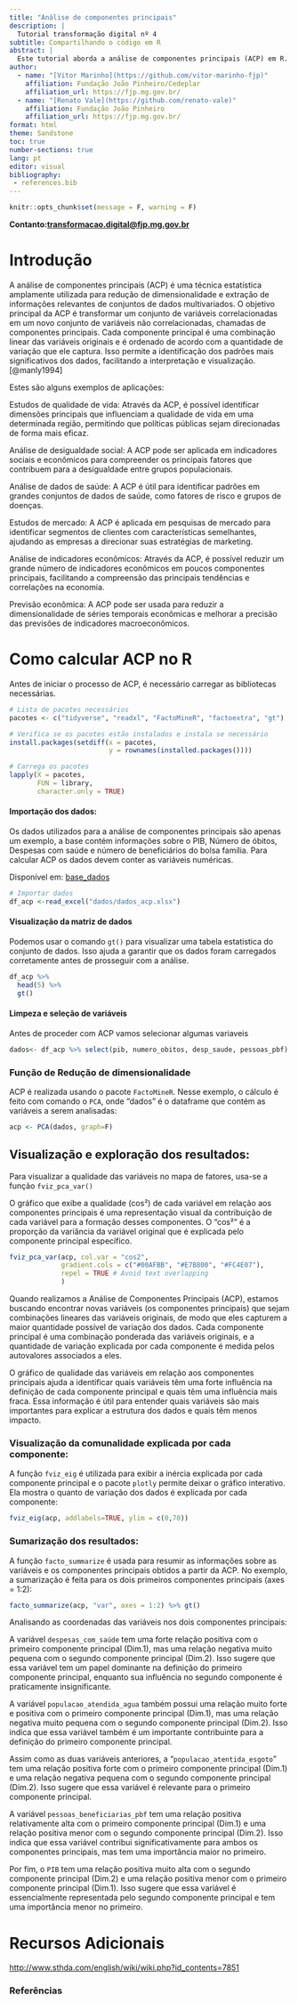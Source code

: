 ---
title: "Análise de componentes principais"
description: | 
  Tutorial transformação digital nº 4
subtitle: Compartilhando o código em R
abstract: |
  Este tutorial aborda a análise de componentes principais (ACP) em R. Exploraremos os conceitos fundamentais da ACP e demonstraremos como implementá-la em R. O tutorial inclui exemplos práticos e código fonte para ajudar os leitores a compreender e aplicar a ACP em seus próprios projetos de análise de dados.
author:
  - name: "[Vitor Marinho](https://github.com/vitor-marinho-fjp)"
    affiliation: Fundação João Pinheiro/Cedeplar
    affiliation_url: https://fjp.mg.gov.br/
  - name: "[Renato Vale](https://github.com/renato-vale)"
    affiliation: Fundação João Pinheiro
    affiliation_url: https://fjp.mg.gov.br/
format: html
theme: Sandstone
toc: true 
number-sections: true
lang: pt
editor: visual
bibliography: 
 - references.bib
---

```{r setup, include=FALSE}
knitr::opts_chunk$set(message = F, warning = F)
```

**Contanto:[transformacao.digital\@fjp.mg.gov.br](mailto:transformacao.digital@fjp.mg.gov.br)**

# Introdução

A análise de componentes principais (ACP) é uma técnica estatística amplamente utilizada para redução de dimensionalidade e extração de informações relevantes de conjuntos de dados multivariados. O objetivo principal da ACP é transformar um conjunto de variáveis correlacionadas em um novo conjunto de variáveis não correlacionadas, chamadas de componentes principais. Cada componente principal é uma combinação linear das variáveis originais e é ordenado de acordo com a quantidade de variação que ele captura. Isso permite a identificação dos padrões mais significativos dos dados, facilitando a interpretação e visualização. [@manly1994]

Estes são alguns exemplos de aplicações:

Estudos de qualidade de vida: Através da ACP, é possível identificar dimensões principais que influenciam a qualidade de vida em uma determinada região, permitindo que políticas públicas sejam direcionadas de forma mais eficaz.

Análise de desigualdade social: A ACP pode ser aplicada em indicadores sociais e econômicos para compreender os principais fatores que contribuem para a desigualdade entre grupos populacionais.

Análise de dados de saúde: A ACP é útil para identificar padrões em grandes conjuntos de dados de saúde, como fatores de risco e grupos de doenças.

Estudos de mercado: A ACP é aplicada em pesquisas de mercado para identificar segmentos de clientes com características semelhantes, ajudando as empresas a direcionar suas estratégias de marketing.

Análise de indicadores econômicos: Através da ACP, é possível reduzir um grande número de indicadores econômicos em poucos componentes principais, facilitando a compreensão das principais tendências e correlações na economia.

Previsão econômica: A ACP pode ser usada para reduzir a dimensionalidade de séries temporais econômicas e melhorar a precisão das previsões de indicadores macroeconômicos.

# Como calcular ACP no R

Antes de iniciar o processo de ACP, é necessário carregar as bibliotecas necessárias.

```{r, message=FALSE, warning=FALSE, output=FALSE}

# Lista de pacotes necessários
pacotes <- c("tidyverse", "readxl", "FactoMineR", "factoextra", "gt")

# Verifica se os pacotes estão instalados e instala se necessário
install.packages(setdiff(x = pacotes,
                         y = rownames(installed.packages())))

# Carrega os pacotes
lapply(X = pacotes,
       FUN = library,
       character.only = TRUE)

```

#### Importação dos dados:

Os dados utilizados para a análise de componentes principais são apenas um exemplo, a base contém informações sobre o PIB, Número de óbitos, Despesas com saúde e número de beneficiários do bolsa família. Para calcular ACP os dados devem conter as variáveis numéricas.

Disponível em: [base_dados](https://github.com/vitor-marinho-fjp/fjp_boletim/blob/master/dados/dados_acp.xlsx){.uri}

```{r}

# Importar dados 
df_acp <-read_excel("dados/dados_acp.xlsx")


```

#### Visualização da matriz de dados

Podemos usar o comando `gt()` para visualizar uma tabela estatistica do conjunto de dados. Isso ajuda a garantir que os dados foram carregados corretamente antes de prosseguir com a análise.

```{r}

df_acp %>%
  head(5) %>%
  gt()
```

#### Limpeza e seleção de variáveis

Antes de proceder com ACP vamos selecionar algumas variaveis

```{r}
dados<- df_acp %>% select(pib, numero_obitos, desp_saude, pessoas_pbf)
```

### Função de Redução de dimensionalidade

ACP é realizada usando o pacote `FactoMineR`. Nesse exemplo, o cálculo é feito com comando o `PCA`, onde "dados" é o dataframe que contém as variáveis a serem analisadas:

```{r}
acp <- PCA(dados, graph=F)

```

## **Visualização e exploração dos resultados:**

Para visualizar a qualidade das variáveis no mapa de fatores, usa-se a função `fviz_pca_var()`

O gráfico que exibe a qualidade (cos²) de cada variável em relação aos componentes principais é uma representação visual da contribuição de cada variável para a formação desses componentes. O "cos²" é a proporção da variância da variável original que é explicada pelo componente principal específico.

```{r}

fviz_pca_var(acp, col.var = "cos2",
             gradient.cols = c("#00AFBB", "#E7B800", "#FC4E07"),
             repel = TRUE # Avoid text overlapping 
             )


```

Quando realizamos a Análise de Componentes Principais (ACP), estamos buscando encontrar novas variáveis (os componentes principais) que sejam combinações lineares das variáveis originais, de modo que eles capturem a maior quantidade possível de variação dos dados. Cada componente principal é uma combinação ponderada das variáveis originais, e a quantidade de variação explicada por cada componente é medida pelos autovalores associados a eles.

O gráfico de qualidade das variáveis em relação aos componentes principais ajuda a identificar quais variáveis têm uma forte influência na definição de cada componente principal e quais têm uma influência mais fraca. Essa informação é útil para entender quais variáveis são mais importantes para explicar a estrutura dos dados e quais têm menos impacto.

### **Visualização da comunalidade explicada por cada componente:**

A função `fviz_eig` é utilizada para exibir a inércia explicada por cada componente principal e o pacote `plotly` permite deixar o gráfico interativo. Ela mostra o quanto de variação dos dados é explicada por cada componente:

```{r}
fviz_eig(acp, addlabels=TRUE, ylim = c(0,70))
```

### **Sumarização dos resultados:**

A função `facto_summarize` é usada para resumir as informações sobre as variáveis e os componentes principais obtidos a partir da ACP. No exemplo, a sumarização é feita para os dois primeiros componentes principais (axes = 1:2):

```{r}
facto_summarize(acp, "var", axes = 1:2) %>% gt()
```

Analisando as coordenadas das variáveis nos dois componentes principais:

A variável `despesas_com_saúde` tem uma forte relação positiva com o primeiro componente principal (Dim.1), mas uma relação negativa muito pequena com o segundo componente principal (Dim.2). Isso sugere que essa variável tem um papel dominante na definição do primeiro componente principal, enquanto sua influência no segundo componente é praticamente insignificante.

A variável `populacao_atendida_agua` também possui uma relação muito forte e positiva com o primeiro componente principal (Dim.1), mas uma relação negativa muito pequena com o segundo componente principal (Dim.2). Isso indica que essa variável também é um importante contribuinte para a definição do primeiro componente principal.

Assim como as duas variáveis anteriores, a "`populacao_atentida_esgoto`" tem uma relação positiva forte com o primeiro componente principal (Dim.1) e uma relação negativa pequena com o segundo componente principal (Dim.2). Isso sugere que essa variável é relevante para o primeiro componente principal.

A variável `pessoas_beneficiarias_pbf` tem uma relação positiva relativamente alta com o primeiro componente principal (Dim.1) e uma relação positiva menor com o segundo componente principal (Dim.2). Isso indica que essa variável contribui significativamente para ambos os componentes principais, mas tem uma importância maior no primeiro.

Por fim, o `PIB` tem uma relação positiva muito alta com o segundo componente principal (Dim.2) e uma relação positiva menor com o primeiro componente principal (Dim.1). Isso sugere que essa variável é essencialmente representada pelo segundo componente principal e tem uma importância menor no primeiro.

# Recursos Adicionais

<http://www.sthda.com/english/wiki/wiki.php?id_contents=7851>

### Referências
